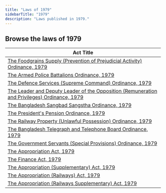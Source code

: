 ```yaml
---
title: "Laws of 1979"
sidebarTitle: "1979"
description: "Laws published in 1979."
---
```


## Browse the laws of 1979

| Act Title |
|-----------|
| [The Foodgrains Supply (Prevention of Prejudicial Activity) Ordinance, 1979](/laws/act-594) |
| [The Armed Police Battalions Ordinance, 1979](/laws/act-593) |
| [The Defence Services (Supreme Command) Ordinance, 1979](/laws/act-592) |
| [The Leader and Deputy Leader of the Opposition (Remuneration and Privileges) Ordinance, 1979](/laws/act-591) |
| [The Bangladesh Sangbad Sangstha Ordinance, 1979](/laws/act-590) |
| [The President's Pension Ordinance, 1979](/laws/act-589) |
| [The Railway Property (Unlawful Possession) Ordinance, 1979](/laws/act-588) |
| [The Bangladesh Telegraph and Telephone Board Ordinance, 1979](/laws/act-587) |
| [The Government Servants (Special Provisions) Ordinance, 1979](/laws/act-586) |
| [The Appropriation Act, 1979](/laws/act-585) |
| [The Finance Act, 1979](/laws/act-584) |
| [The Appropriation (Supplementary) Act, 1979](/laws/act-583) |
| [The Appropriation (Railways) Act, 1979](/laws/act-582) |
| [The Appropriation (Railways Supplementary) Act, 1979](/laws/act-581) |
